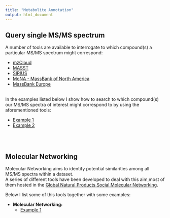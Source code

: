```yaml
---
title: "Metabolite Annotation"
output: html_document
---
```

  
## Query single MS/MS spectrum

A number of tools are available to interrogate to which compound(s) a particular MS/MS spectrum might correspond:  
  
  - [mzCloud](https://beta.mzcloud.org/dataviewer#/app/dataviewer/search/spectrum)  
  - [MASST](https://masst.ucsd.edu/)  
  - [SIRIUS](https://bio.informatik.uni-jena.de/software/sirius/)
  - [MoNA - MassBank of North America](https://mona.fiehnlab.ucdavis.edu/spectra/search)  
  - [MassBank Europe](https://massbank.eu/MassBank/Search)  
    
<br>
In the examples listed below I show how to search to which compound(s) our MS/MS spectra of interest might correspond to by using the aforementioned tools:  
    
  - [Example 1](https://mar-garcia.github.io/training_metabolomics/practical/annotation/example1_1.html)  
  - [Example 2](https://mar-garcia.github.io/training_metabolomics/practical/annotation/example1_2.html)   

<br>
<br>

## Molecular Networking

Molecular Networking aims to identify potential similarities among all MS/MS spectra within a dataset.  
A series of different tools have been developed to deal with this aim,most of them hosted in the [Global Natural Products Social Molecular Networking](https://gnps.ucsd.edu/).  
  
Below I list some of this tools together with some examples:  
  
  - **Molecular Networking:**   
    - [Example 1](https://mar-garcia.github.io/training_metabolomics/practical/annotation/example2_1.html)  
  